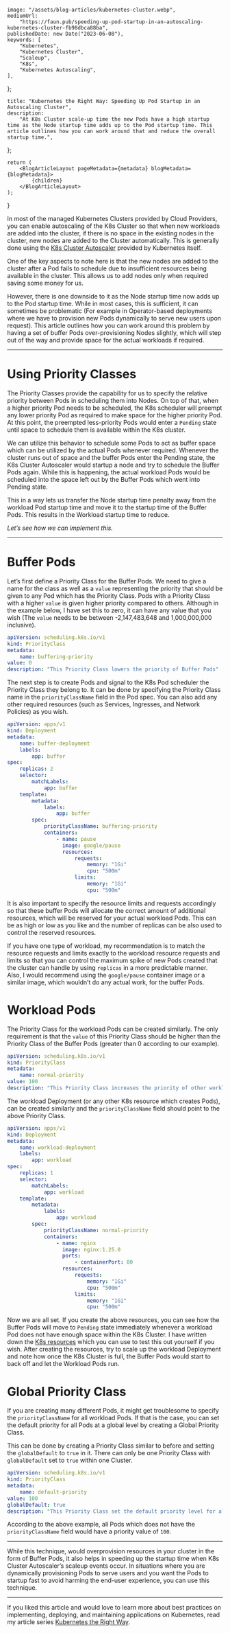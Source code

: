    image: "/assets/blog-articles/kubernetes-cluster.webp",
    mediumUrl:
        "https://faun.pub/speeding-up-pod-startup-in-an-autoscaling-kubernetes-cluster-fb98dbca88ba",
    publishedDate: new Date("2023-06-08"),
    keywords: [
        "Kubernetes",
        "Kubernetes Cluster",
        "Scaleup",
        "K8s",
        "Kubernetes Autoscaling",
    ],
};

    title: "Kubernetes the Right Way: Speeding Up Pod Startup in an Autoscaling Cluster",
    description:
        "At K8s Cluster scale-up time the new Pods have a high startup time as the Node startup time adds up to the Pod startup time. This article outlines how you can work around that and reduce the overall startup time.",
};

    return (
        <BlogArticleLayout pageMetadata={metadata} blogMetadata={blogMetadata}>
            {children}
        </BlogArticleLayout>
    );
}

In most of the managed Kubernetes Clusters provided by Cloud Providers, you can enable autoscaling of the K8s Cluster so that when new workloads are added into the cluster, if there is no space in the existing nodes in the cluster, new nodes are added to the Cluster automatically. This is generally done using the [K8s Cluster Autoscaler](https://github.com/kubernetes/autoscaler/tree/master/cluster-autoscaler) provided by Kubernetes itself.

One of the key aspects to note here is that the new nodes are added to the cluster after a Pod fails to schedule due to insufficient resources being available in the cluster. This allows us to add nodes only when required saving some money for us.

However, there is one downside to it as the Node startup time now adds up to the Pod startup time. While in most cases, this is sufficient, it can sometimes be problematic (For example in Operator-based deployments where we have to provision new Pods dynamically to serve new users upon request). This article outlines how you can work around this problem by having a set of buffer Pods over-provisioning Nodes slightly, which will step out of the way and provide space for the actual workloads if required.

---

# Using Priority Classes

The Priority Classes provide the capability for us to specify the relative priority between Pods in scheduling them into Nodes. On top of that, when a higher priority Pod needs to be scheduled, the K8s scheduler will preempt any lower priority Pod as required to make space for the higher priority Pod. At this point, the preempted less-priority Pods would enter a `Pending` state until space to schedule them is available within the K8s cluster.

We can utilize this behavior to schedule some Pods to act as buffer space which can be utilized by the actual Pods whenever required. Whenever the cluster runs out of space and the buffer Pods enter the Pending state, the K8s Cluster Autoscaler would startup a node and try to schedule the Buffer Pods again. While this is happening, the actual workload Pods would be scheduled into the space left out by the Buffer Pods which went into Pending state.

This in a way lets us transfer the Node startup time penalty away from the workload Pod startup time and move it to the startup time of the Buffer Pods. This results in the Workload startup time to reduce.

_Let’s see how we can implement this._

---

# Buffer Pods

Let’s first define a Priority Class for the Buffer Pods. We need to give a name for the class as well as a `value` representing the priority that should be given to any Pod which has the Priority Class. Pods with a Priority Class with a higher `value` is given higher priority compared to others. Although in the example below, I have set this to zero, it can have any value that you wish (The `value` needs to be between -2,147,483,648 and 1,000,000,000 inclusive).

```yaml
apiVersion: scheduling.k8s.io/v1
kind: PriorityClass
metadata:
    name: buffering-priority
value: 0
description: "This Priority Class lowers the priority of Buffer Pods"
```

The next step is to create Pods and signal to the K8s Pod scheduler the Priority Class they belong to. It can be done by specifying the Priority Class name in the `priorityClassName` field in the Pod spec. You can also add any other required resources (such as Services, Ingresses, and Network Policies) as you wish.

```yaml
apiVersion: apps/v1
kind: Deployment
metadata:
    name: buffer-deployment
    labels:
        app: buffer
spec:
    replicas: 2
    selector:
        matchLabels:
            app: buffer
    template:
        metadata:
            labels:
                app: buffer
        spec:
            priorityClassName: buffering-priority
            containers:
                - name: pause
                  image: google/pause
                  resources:
                      requests:
                          memory: "1Gi"
                          cpu: "500m"
                      limits:
                          memory: "1Gi"
                          cpu: "500m"
```

It is also important to specify the resource limits and requests accordingly so that these buffer Pods will allocate the correct amount of additional resources, which will be reserved for your actual workload Pods. This can be as high or low as you like and the number of replicas can be also used to control the reserved resources.

If you have one type of workload, my recommendation is to match the resource requests and limits exactly to the workload resource requests and limits so that you can control the maximum spike of new Pods created that the cluster can handle by using `replicas` in a more predictable manner. Also, I would recommend using the `google/pause` container image or a similar image, which wouldn’t do any actual work, for the buffer Pods.

# Workload Pods

The Priority Class for the workload Pods can be created similarly. The only requirement is that the `value` of this Priority Class should be higher than the Priority Class of the Buffer Pods (greater than 0 according to our example).

```yaml
apiVersion: scheduling.k8s.io/v1
kind: PriorityClass
metadata:
    name: normal-priority
value: 100
description: "This Priority Class increases the priority of other workload pods"
```

The workload Deployment (or any other K8s resource which creates Pods), can be created similarly and the `priorityClassName` field should point to the above Priority Class.

```yaml
apiVersion: apps/v1
kind: Deployment
metadata:
    name: workload-deployment
    labels:
        app: workload
spec:
    replicas: 1
    selector:
        matchLabels:
            app: workload
    template:
        metadata:
            labels:
                app: workload
        spec:
            priorityClassName: normal-priority
            containers:
                - name: nginx
                  image: nginx:1.25.0
                  ports:
                      - containerPort: 80
                  resources:
                      requests:
                          memory: "1Gi"
                          cpu: "500m"
                      limits:
                          memory: "1Gi"
                          cpu: "500m"
```

Now we are all set. If you create the above resources, you can see how the Buffer Pods will move to `Pending` state immediately whenever a workload Pod does not have enough space within the K8s Cluster. I have written down the [K8s resources](https://github.com/nadundesilva/blog-support/tree/main/articles/speeding-up-pod-startup-in-an-autoscaling-kubernetes-cluster) which you can use to test this out yourself if you wish. After creating the resources, try to scale up the workload Deployment and note how once the K8s Cluster is full, the Buffer Pods would start to back off and let the Workload Pods run.

# Global Priority Class

If you are creating many different Pods, it might get troublesome to specify the `priorityClassName` for all workload Pods. If that is the case, you can set the default priority for all Pods at a global level by creating a Global Priority Class.

This can be done by creating a Priority Class similar to before and setting the `globalDefault` to `true` in it. There can only be one Priority Class with `globalDefault` set to `true` within one Cluster.

```yaml
apiVersion: scheduling.k8s.io/v1
kind: PriorityClass
metadata:
    name: default-priority
value: 100
globalDefault: true
description: "This Priority Class set the default priority level for all Pods"
```

According to the above example, all Pods which does not have the `priorityClassName` field would have a priority value of `100`.

---

While this technique, would overprovision resources in your cluster in the form of Buffer Pods, it also helps in speeding up the startup time when K8s Cluster Autoscaler’s scaleup events occur. In situations where you are dynamically provisioning Pods to serve users and you want the Pods to startup fast to avoid harming the end-user experience, you can use this technique.

---

If you liked this article and would love to learn more about best practices on implementing, deploying, and maintaining applications on Kubernetes, read my article series [Kubernetes the Right Way](./kubernetes-the-right-way).
